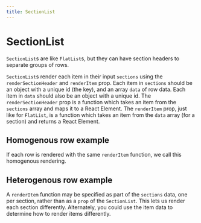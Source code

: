 ```yaml
---
title: SectionList
---
```



# SectionList

`SectionList`s are like `FlatList`s, but they can have section headers to separate groups of rows.

`SectionList`s render each item in their input `sections` using the `renderSectionHeader` and `renderItem` prop. Each item in `sections` should be an object with a unique id (the key), and an array `data` of row data. Each item in `data` should also be an object with a unique id. The `renderSectionHeader` prop is a function which takes an item from the `sections` array and maps it to a React Element. The `renderItem` prop, just like for `FlatList`, is a function which takes an item from the `data` array (for a section) and returns a React Element.

## Homogenous row example

If each row is rendered with the same `renderItem` function, we call this homogenous rendering.

<Example code={homogenousExample.code} />

## Heterogenous row example

A `renderItem` function may be specified as part of the `sections` data, one per section, rather than as a `prop` of the `SectionList`. This lets us render each section differently. Alternately, you could use the item data to determine how to render items differently.

<Example code={heterogenousExample.code} />
